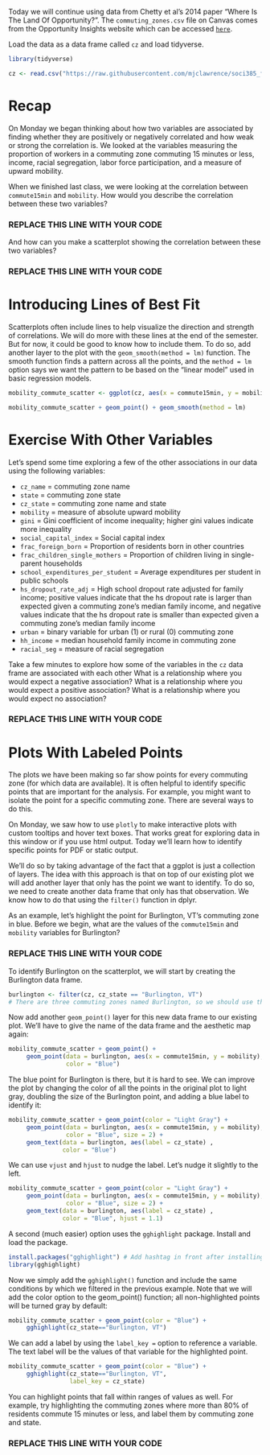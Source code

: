 Today we will continue using data from Chetty et al's 2014 paper "Where Is The Land Of Opportunity?". The `commuting_zones.csv` file on Canvas comes from the Opportunity Insights website which can be accessed [`here`](http://www.opportunityinsights.org).

Load the data as a data frame called `cz` and load tidyverse.


```r
library(tidyverse)

cz <- read.csv("https://raw.githubusercontent.com/mjclawrence/soci385_f21/main/data/commuting_zones.csv")
```

# Recap

On Monday we began thinking about how two variables are associated by finding whether they are positively or negatively correlated and how weak or strong the correlation is. We looked at the variables measuring the proportion of workers in a commuting zone commuting 15 minutes or less, income, racial segregation, labor force participation, and a measure of upward mobility.

When we finished last class, we were looking at the correlation between `commute15min` and `mobility`. How would you describe the correlation between these two variables?

### REPLACE THIS LINE WITH YOUR CODE


And how can you make a scatterplot showing the correlation between these two variables?

### REPLACE THIS LINE WITH YOUR CODE


# Introducing Lines of Best Fit

Scatterplots often include lines to help visualize the direction and strength of correlations. We will do more with these lines at the end of the semester. But for now, it could be good to know how to include them. To do so, add another layer to the plot with the `geom_smooth(method = lm)` function. The smooth function finds a pattern across all the points, and the `method = lm` option says we want the pattern to be based on the "linear model" used in basic regression models.

```r
mobility_commute_scatter <- ggplot(cz, aes(x = commute15min, y = mobility))

mobility_commute_scatter + geom_point() + geom_smooth(method = lm)
```


# Exercise With Other Variables

Let's spend some time exploring a few of the other associations in our data using the following variables: 

- `cz_name` = commuting zone name
- `state` = commuting zone state
- `cz_state` = commuting zone name and state
- `mobility` = measure of absolute upward mobility
- `gini` = Gini coefficient of income inequality; higher gini values indicate more inequality
- `social_capital_index` = Social capital index
- `frac_foreign_born` = Proportion of residents born in other countries
- `frac_children_single_mothers` = Proportion of children living in single-parent households
- `school_expenditures_per_student` = Average expenditures per student in public schools
- `hs_dropout_rate_adj` = High school dropout rate adjusted for family income; positive values indicate that the hs dropout rate is larger than expected given a commuting zone's median family income, and negative values indicate that the hs dropout rate is smaller than expected given a commuting zone's median family income
- `urban` = binary variable for urban (1) or rural (0) commuting zone
- `hh_income` = median household family income in commuting zone
- `racial_seg` = measure of racial segregation


Take a few minutes to explore how some of the variables in the `cz` data frame are associated with each other What is a relationship where you would expect a negative association? What is a relationship where you would expect a positive association? What is a relationship where you would expect no association?


### REPLACE THIS LINE WITH YOUR CODE


# Plots With Labeled Points

The plots we have been making so far show points for every commuting zone (for which data are available). It is often helpful to identify specific points that are important for the analysis. For example, you might want to isolate the point for a specific commuting zone. There are several ways to do this.

On Monday, we saw how to use `plotly` to make interactive plots with custom tooltips and hover text boxes. That works great for exploring data in this window or if you use html output. Today we'll learn how to identify specific points for PDF or static output.

We'll do so by taking advantage of the fact that a ggplot is just a collection of layers. The idea with this approach is that on top of our existing plot we will add another layer that only has the point we want to identify. To do so, we need to create another data frame that only has that observation. We know how to do that using the `filter()` function in dplyr.

As an example, let's highlight the point for Burlington, VT's commuting zone in blue. Before we begin, what are the values of the `commute15min` and `mobility` variables for Burlington?

### REPLACE THIS LINE WITH YOUR CODE


To identify Burlington on the scatterplot, we will start by creating the Burlington data frame.

```r
burlington <- filter(cz, cz_state == "Burlington, VT")
# There are three commuting zones named Burlington, so we should use the variable that adds the state.
```

Now add another `geom_point()` layer for this new data frame to our existing plot. We'll have to give the name of the data frame and the aesthetic map again:

```r
mobility_commute_scatter + geom_point() +
     geom_point(data = burlington, aes(x = commute15min, y = mobility), 
                color = "Blue")
```

The blue point for Burlington is there, but it is hard to see. We can improve the plot by changing the color of all the points in the original plot to light gray, doubling the size of the Burlington point, and adding a blue label to identify it:

```r
mobility_commute_scatter + geom_point(color = "Light Gray") +
     geom_point(data = burlington, aes(x = commute15min, y = mobility),
                color = "Blue", size = 2) + 
     geom_text(data = burlington, aes(label = cz_state) , 
               color = "Blue")
```

We can use `vjust` and `hjust` to nudge the label. Let's nudge it slightly to the left.

```r
mobility_commute_scatter + geom_point(color = "Light Gray") +
     geom_point(data = burlington, aes(x = commute15min, y = mobility),
                color = "Blue", size = 2) + 
     geom_text(data = burlington, aes(label = cz_state) , 
               color = "Blue", hjust = 1.1)
```


A second (much easier) option uses the `gghighlight` package. Install and load the package.

```r
install.packages("gghighlight") # Add hashtag in front after installing
library(gghighlight)
```

Now we simply add the `gghighlight()` function and include the same conditions by which we filtered in the previous example. Note that we will add the color option to the geom_point() function; all non-highlighted points will be turned gray by default:

```r
mobility_commute_scatter + geom_point(color = "Blue") +
     gghighlight(cz_state=="Burlington, VT")
```

We can add a label by using the `label_key = ` option to reference a variable. The text label will be the values of that variable for the highlighted point. 

```r
mobility_commute_scatter + geom_point(color = "Blue") +
     gghighlight(cz_state=="Burlington, VT",
                 label_key = cz_state)
```

You can highlight points that fall within ranges of values as well. For example, try highlighting the commuting zones where more than 80% of residents commute 15 minutes or less, and label them by commuting zone and state.

### REPLACE THIS LINE WITH YOUR CODE